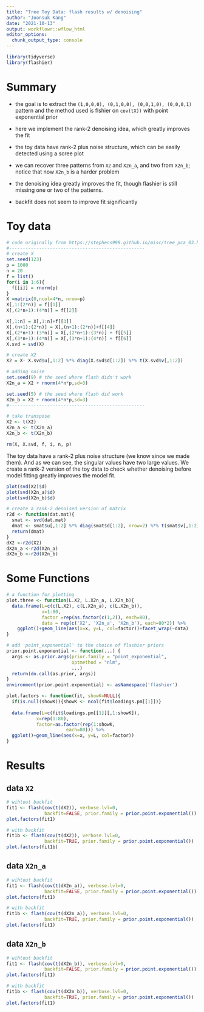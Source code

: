 ```yaml
---
title: "Tree Toy Data: flash results w/ denoising"
author: "Joonsuk Kang"
date: "2021-10-13"
output: workflowr::wflow_html
editor_options:
  chunk_output_type: console
---
```


```r
library(tidyverse)
library(flashier)
```


# Summary

- the goal is to extract the `(1,0,0,0), (0,1,0,0), (0,0,1,0), (0,0,0,1)` pattern 
and the method used is flshier on `cov(tX))` with point exponential prior

- here we implement the rank-2 denoising idea, which greatly improves the fit

- the toy data have rank-2 plus noise structure, which can be easily detected using a scree plot

- we can recover three patterns from `X2` and `X2n_a`, and two from `X2n_b`; notice that now `X2n_b` is a harder problem

- the denoising idea greatly improves the fit, though flashier is still missing one or two of the patterns.

- backfit does not seem to improve fit significantly







# Toy data

```r
# code originally from https://stephens999.github.io/misc/tree_pca_03.html.
#--------------------------------------------------
# create X
set.seed(123)
p = 1000
n = 20
f = list()
for(i in 1:6){ 
  f[[i]] = rnorm(p)
}
X =matrix(0,ncol=4*n, nrow=p)
X[,1:(2*n)] = f[[1]]
X[,(2*n+1):(4*n)] = f[[2]]

X[,1:n] = X[,1:n]+f[[3]]
X[,(n+1):(2*n)] = X[,(n+1):(2*n)]+f[[4]]
X[,(2*n+1):(3*n)] = X[,(2*n+1):(3*n)] + f[[5]]
X[,(3*n+1):(4*n)] = X[,(3*n+1):(4*n)] + f[[6]]
X.svd = svd(X)

# create X2
X2 = X- X.svd$u[,1:2] %*% diag(X.svd$d[1:2]) %*% t(X.svd$v[,1:2])

# adding noise
set.seed(9) # the seed where flash didn't work
X2n_a = X2 + rnorm(4*n*p,sd=3)

set.seed(5) # the seed where flash did work
X2n_b = X2 + rnorm(4*n*p,sd=3)
#--------------------------------------------------

# take transpose
X2 <- t(X2)
X2n_a <- t(X2n_a)
X2n_b <- t(X2n_b)

rm(X, X.svd, f, i, n, p)
```

The toy data have a rank-2 plus noise structure (we know since we made them). 
And as we can see, the singular values have two large values.
We create a rank-2 version of the toy data to check whether denoising before model fitting
greatly improves the model fit.


```r
plot(svd(X2)$d)
plot(svd(X2n_a)$d)
plot(svd(X2n_b)$d)

# create a rank-2 denoised version of matrix
r2d <- function(dat.mat){
  smat <- svd(dat.mat)
  dmat <- smat$u[,1:2] %*% diag(smat$d[1:2], nrow=2) %*% t(smat$v[,1:2])
  return(dmat)
}
dX2 <-r2d(X2)
dX2n_a <-r2d(X2n_a)
dX2n_b <-r2d(X2n_b)
```

# Some Functions

```r
# a function for plotting
plot.three <- function(L.X2, L.X2n_a, L.X2n_b){
  data.frame(L=c(c(L.X2), c(L.X2n_a), c(L.X2n_b)),
             x=1:80, 
             factor =rep(as.factor(c(1,2)), each=80),
             data = rep(c('X2', 'X2n_a', 'X2n_b'), each=80*2)) %>%
    ggplot()+geom_line(aes(x=x, y=L, col=factor))+facet_wrap(~data)
}
```


```r
# add 'point_exponential' to the choice of flashier priors
prior.point.exponential <- function(...) {
  args <- as.prior.args(prior.family = "point_exponential",
                        optmethod = "nlm",
                        ...)
  return(do.call(as.prior, args))
}
environment(prior.point.exponential) <- asNamespace('flashier') 

plot.factors <- function(fit, showK=NULL){
  if(is.null(showK)){showK <- ncol(fit$loadings.pm[[1]])}
  
  data.frame(L=c(fit$loadings.pm[[1]][,1:showK]), 
           x=rep(1:80),
           factor=as.factor(rep(1:showK, 
                      each=80))) %>%
  ggplot()+geom_line(aes(x=x, y=L, col=factor))
}
```

# Results

## data `X2`

```r
# wihtout backfit
fit1 <- flash(cov(t(dX2)), verbose.lvl=0, 
              backfit=FALSE, prior.family = prior.point.exponential())
plot.factors(fit1)

# with backfit
fit1b <- flash(cov(t(dX2)), verbose.lvl=0, 
              backfit=TRUE, prior.family = prior.point.exponential())
plot.factors(fit1b)
```

## data `X2n_a`

```r
# wihtout backfit
fit1 <- flash(cov(t(dX2n_a)), verbose.lvl=0, 
              backfit=FALSE, prior.family = prior.point.exponential())
plot.factors(fit1)

# with backfit
fit1b <- flash(cov(t(dX2n_a)), verbose.lvl=0,
              backfit=TRUE, prior.family = prior.point.exponential())
plot.factors(fit1)
```

## data `X2n_b`

```r
# wihtout backfit
fit1 <- flash(cov(t(dX2n_b)), verbose.lvl=0, 
              backfit=FALSE, prior.family = prior.point.exponential())
plot.factors(fit1)

# with backfit
fit1b <- flash(cov(t(dX2n_b)), verbose.lvl=0, 
              backfit=TRUE, prior.family = prior.point.exponential())
plot.factors(fit1)
```

